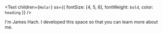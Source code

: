 <Text
  children={`Hola!`}
  sx={{ fontSize: [4, 5, 6], fontWeight: `bold`, color: `heading` }}
/>

I'm James Hach. I developed this space so that you can learn more about me.
